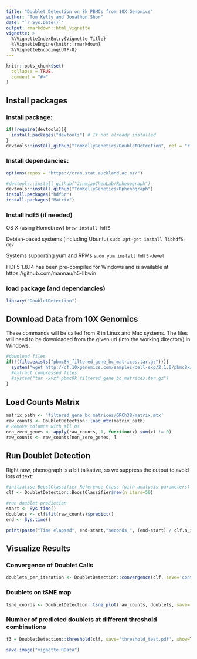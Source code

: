 ```yaml
---
title: "Doublet Detection on 8k PBMCs from 10X Genomics"
author: "Tom Kelly and Jonathon Shor"
date: "`r Sys.Date()`"
output: rmarkdown::html_vignette
vignette: >
  %\VignetteIndexEntry{Vignette Title}
  %\VignetteEngine{knitr::rmarkdown}
  %\VignetteEncoding{UTF-8}
---
```


```r
knitr::opts_chunk$set(
  collapse = TRUE,
  comment = "#>"
)
```

## Install packages

### Install package:

```r
if(!require(devtools)){
  install.packages("devtools") # If not already installed
}
devtools::install_github("TomKellyGenetics/DoubletDetection", ref = "r-implementation")
```

### Install dependancies:


```r
options(repos = "https://cran.stat.auckland.ac.nz/")
```



```r
#devtools::install_github("JinmiaoChenLab/Rphenograph")
devtools::install_github("TomKellyGenetics/Rphenograph")
install.packages("hdf5r")
install.packages("Matrix")
```

### Install hdf5 (if needed)

OS X (using Homebrew)	`brew install hdf5`

Debian-based systems (including Ubuntu)	`sudo apt-get install libhdf5-dev`

Systems supporting yum and RPMs	`sudo yum install hdf5-devel`

HDF5 1.8.14 has been pre-compiled for Windows and is available at https://github.com/mannau/h5-libwin 

### load package (and dependancies)

```r
library("DoubletDetection")
```

## Download Data from 10X Genomics

These commands will be called from R in Linux and Mac systems. The files will need to be downloaded from the given url (into the working directory) in Windows.

```r
#download files
if(!(file.exists("pbmc8k_filtered_gene_bc_matrices.tar.gz"))){
  system("wget http://cf.10xgenomics.com/samples/cell-exp/2.1.0/pbmc8k/pbmc8k_filtered_gene_bc_matrices.tar.gz")
  #extract compressed files 
  #system("tar -xvzf pbmc8k_filtered_gene_bc_matrices.tar.gz")
}
```

## Load Counts Matrix

```r
matrix_path <- 'filtered_gene_bc_matrices/GRCh38/matrix.mtx'
raw_counts <- DoubletDetection::load_mtx(matrix_path)
# Remove columns with all 0s
non_zero_genes <- apply(raw_counts, 1, function(x) sum(x) != 0)
raw_counts <- raw_counts[non_zero_genes, ]
```

## Run Doublet Detection

Right now, phenograph is a bit talkative, so we suppress the output to avoid lots of text:

```r
#initialise BoostClassifier Reference Class (with analysis parameters)
clf <- DoubletDetection::BoostClassifier$new(n_iters=50)
 
#run doublet prediction
start <- Sys.time()
doublets <- clf$fit(raw_counts)$predict()
end <- Sys.time()
```

```r
print(paste("Time elapsed", end-start,"seconds,", (end-start) / clf.n_iters, clf.n_iters), "sec/iteration, for", n_inters, "iterations")
```

## Visualize Results

### Convergence of Doublet Calls

```r
doublets_per_iteration <- DoubletDetection::convergence(clf, save='convergence_test.pdf', show=TRUE)
```


### Doublets on tSNE map

```r
tsne_coords <- DoubletDetection::tsne_plot(raw_counts, doublets, save='tsne_test.pdf', show=TRUE)
```


### Number of predicted doublets at different threshold combinations

```r
f3 = DoubletDetection::threshold(clf, save='threshold_test.pdf', show=TRUE, p_step=30L)
```

```r
save.image("vignette.RData")
```
